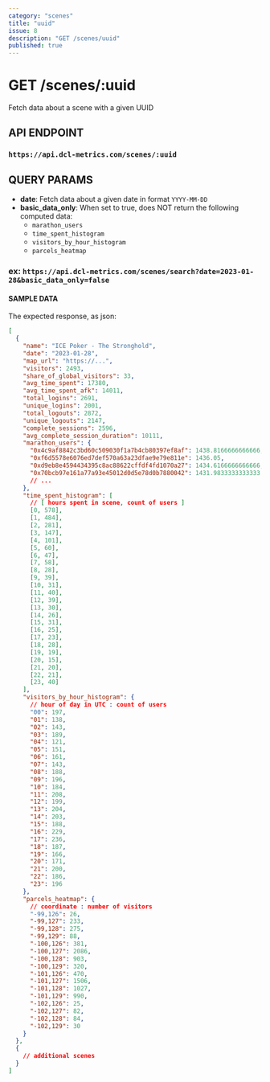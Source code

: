 ```yaml
---
category: "scenes"
title: "uuid"
issue: 8
description: "GET /scenes/uuid"
published: true
---
```


# GET /scenes/:uuid

Fetch data about a scene with a given UUID

## API ENDPOINT

### `https://api.dcl-metrics.com/scenes/:uuid`

## QUERY PARAMS

- **date**: Fetch data about a given date in format `YYYY-MM-DD`
- **basic_data_only**: When set to true, does NOT return the following computed data:
  - `marathon_users`
  - `time_spent_histogram`
  - `visitors_by_hour_histogram`
  - `parcels_heatmap`

### ex: `https://api.dcl-metrics.com/scenes/search?date=2023-01-28&basic_data_only=false`

#### SAMPLE DATA

The expected response, as json:

```json
[
  {
    "name": "ICE Poker - The Stronghold",
    "date": "2023-01-28",
    "map_url": "https://...",
    "visitors": 2493,
    "share_of_global_visitors": 33,
    "avg_time_spent": 17380,
    "avg_time_spent_afk": 14011,
    "total_logins": 2691,
    "unique_logins": 2001,
    "total_logouts": 2872,
    "unique_logouts": 2147,
    "complete_sessions": 2596,
    "avg_complete_session_duration": 10111,
    "marathon_users": {
      "0x4c9af8842c3bd60c509030f1a7b4cb80397ef8af": 1438.8166666666666,
      "0xf6d5578e6076ed7def570a63a23dfae9e79e811e": 1436.05,
      "0xd9eb8e4594434395c8ac88622cffdf4fd1070a27": 1434.6166666666666,
      "0x70bcb97e161a77a93e45012d0d5e78d0b7880042": 1431.9833333333333
      // ...
    },
    "time_spent_histogram": [
      // [ hours spent in scene, count of users ]
      [0, 578],
      [1, 484],
      [2, 281],
      [3, 147],
      [4, 101],
      [5, 60],
      [6, 47],
      [7, 58],
      [8, 28],
      [9, 39],
      [10, 31],
      [11, 40],
      [12, 39],
      [13, 30],
      [14, 26],
      [15, 31],
      [16, 25],
      [17, 23],
      [18, 28],
      [19, 19],
      [20, 15],
      [21, 20],
      [22, 21],
      [23, 40]
    ],
    "visitors_by_hour_histogram": {
      // hour of day in UTC : count of users
      "00": 197,
      "01": 138,
      "02": 143,
      "03": 189,
      "04": 121,
      "05": 151,
      "06": 161,
      "07": 143,
      "08": 188,
      "09": 196,
      "10": 184,
      "11": 208,
      "12": 199,
      "13": 204,
      "14": 203,
      "15": 188,
      "16": 229,
      "17": 236,
      "18": 187,
      "19": 166,
      "20": 171,
      "21": 200,
      "22": 186,
      "23": 196
    },
    "parcels_heatmap": {
      // coordinate : number of visitors
      "-99,126": 26,
      "-99,127": 233,
      "-99,128": 275,
      "-99,129": 88,
      "-100,126": 381,
      "-100,127": 2086,
      "-100,128": 903,
      "-100,129": 320,
      "-101,126": 470,
      "-101,127": 1506,
      "-101,128": 1027,
      "-101,129": 990,
      "-102,126": 25,
      "-102,127": 82,
      "-102,128": 84,
      "-102,129": 30
    }
  },
  {
    // additional scenes
  }
]
```
